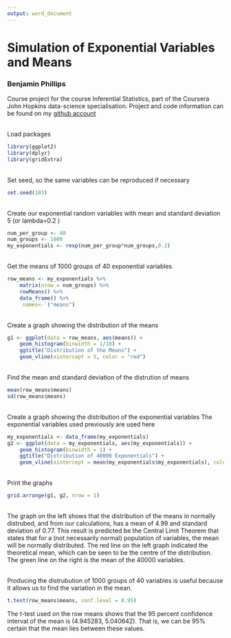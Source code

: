 ```yaml
---
output: word_document
---
```



# Simulation of Exponential Variables and Means
### Benjamin Phillips
Course project for the course Inferential Statistics, part of the Coursera John Hopkins data-science specialisation.
Project and code information can be found on my [github account](https://github.com/BenjaminPhillips22/Statistical_Inference)

<br>
Load packages
```r
library(ggplot2)
library(dplyr)
library(gridExtra)
```

<br>
Set seed, so the same variables can be reproduced if necessary
```r
set.seed(103)
```

<br>
Create our exponential random variables with mean and standard deviation 5 (or lambda=0.2 )
```r
num_per_group <- 40
num_groups <- 1000
my_exponentials <- rexp(num_per_group*num_groups,0.2) 
```

<br>
Get the means of 1000 groups of 40 exponential variables
```r
row_means <- my_exponentials %>%
    matrix(nrow = num_groups) %>%
    rowMeans() %>% 
    data_frame() %>%
    `names<-`("means")
```

<br>
Create a graph showing the distribution of the means
```r
g1 <- ggplot(data = row_means, aes(means)) +
    geom_histogram(binwidth = 1/10) + 
    ggtitle("Distribution of the Means") +
    geom_vline(xintercept = 5, color = "red")
```

<br>
Find the mean and standard deviation of the distrution of means
```r
mean(row_means$means)
sd(row_means$means)
```

<br>
Create a graph showing the distribution of the exponential variables
The exponential variables used previously are used here
```r
my_exponentials <- data_frame(my_exponentials)
g2 <- ggplot(data = my_exponentials, aes(my_exponentials)) +
    geom_histogram(binwidth = 1) + 
    ggtitle("Distribution of 40000 Exponentials") +
    geom_vline(xintercept = mean(my_exponentials$my_exponentials), color = "green")
```

<br>
Print the graphs
```r
grid.arrange(g1, g2, nrow = 1)
```

<br>
The graph on the left shows that the distribution of the means in normally distrubed, and from our calculations, has a mean of 4.99 and standard deviation of 0.77. This result is predicted be the Central Limit Theorem that states that for a (not necessarily normal) population of variables, the mean will be normally distributed. 
The red line on the left graph indicated the theoretical mean, which can be seen to be the centre of the distribution. The green line on the right is the mean of the 40000 variables.

<br>
Producing the distrubution of 1000 groups of 40 variables is useful because it allows us to find the variation in the mean.
```r
t.test(row_means$means, conf.level = 0.95)
```
The t-test used on the row means shows that the 95 percent confidence interval of 
the mean is (4.945283, 5.040642). That is, we can be 95% certain that the mean lies between these values.


<br>
<br>
<br>
<br>

    
